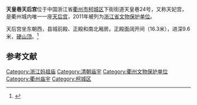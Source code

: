 {{coord|28|58|02|N|118|51|49|E|scale:10000|display=title}}
{{文物保护单位
| 级别 = 省级
| 省区市 = 浙江省
| 名称 = 天皇巷天后宫
| 图片 = [[File:The_Tianhou_Palace_in_Tianhuang_Alley_14_2015-06.JPG|260px]]<br><small>西面鸟瞰，2015年6月</small>
| 所在 = [[衢州市|衢州市]][[柯城区|柯城区]]
| 分类 = 古建筑
| 时代 = 清
| 编号 = 6-204
| 登录 = 2011年1月7日
}}
'''天皇巷天后宫'''位于中国浙江省[[衢州市|衢州市]][[柯城区|柯城区]]下街街道天皇巷24号，又称天妃宫，是衢州城内唯一一座[[天后宫|天后宫]]，2011年被列为[[浙江省文物保护单位|浙江省文物保护单位]]。

天后宫坐东朝西，县城前殿、正殿和南北厢房。正殿面阔开间（16.3米），进深9.6米，[[硬山顶|硬山顶]]。<ref>{{Cite book |author=国家文物局主编 |title=中国文物地图集·浙江分册（下） |publisher=文物出版社 |year=2009 |isbn=978-7-5010-2395-0 |pages=545 }}</ref>

==参考文献==
{{reflist}}

{{衢州市境内的浙江省文物保护单位}}

{{DEFAULTSORT:T}}
[[Category:浙江妈祖庙|Category:浙江妈祖庙]]
[[Category:清朝庙宇|Category:清朝庙宇]]
[[Category:衢州文物保护单位|Category:衢州文物保护单位]]
[[Category:衢州庙宇|Category:衢州庙宇]]
[[Category:柯城区|Category:柯城区]]